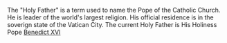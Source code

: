 The "Holy Father" is a term used to name the Pope of the Catholic Church.  He is leader of the world's largest religion.  His official residence is in the soverign state of the Vatican City.  The current Holy Father is His Holiness Pope [[Benedict XVI]]